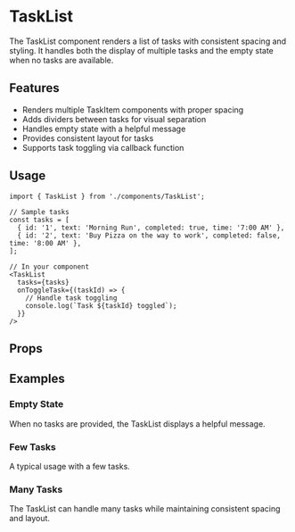 
<Meta of={TaskListStories} />

# TaskList

The TaskList component renders a list of tasks with consistent spacing and styling. It handles both the display of multiple tasks and the empty state when no tasks are available.

## Features

- Renders multiple TaskItem components with proper spacing
- Adds dividers between tasks for visual separation
- Handles empty state with a helpful message
- Provides consistent layout for tasks
- Supports task toggling via callback function

## Usage

```tsx
import { TaskList } from './components/TaskList';

// Sample tasks
const tasks = [
  { id: '1', text: 'Morning Run', completed: true, time: '7:00 AM' },
  { id: '2', text: 'Buy Pizza on the way to work', completed: false, time: '8:00 AM' },
];

// In your component
<TaskList 
  tasks={tasks}
  onToggleTask={(taskId) => {
    // Handle task toggling
    console.log(`Task ${taskId} toggled`);
  }}
/>
```

## Props

<Controls />

## Examples

### Empty State

When no tasks are provided, the TaskList displays a helpful message.

<Story of={TaskListStories.Empty} />

### Few Tasks

A typical usage with a few tasks.

<Story of={TaskListStories.FewTasks} />

### Many Tasks

The TaskList can handle many tasks while maintaining consistent spacing and layout.

<Story of={TaskListStories.ManyTasks} /> 